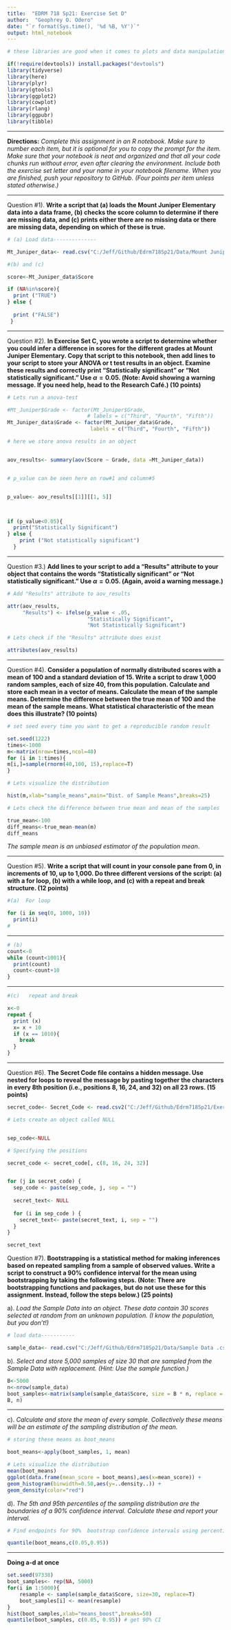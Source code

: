---
title:  "EDRM 718 Sp21: Exercise Set D"
author:  "Geophrey O. Odero"
date: "`r format(Sys.time(), '%d %B, %Y')`"
output: html_notebook
---


```{r include=FALSE}
# these libraries are good when it comes to plots and data manipulation

if(!require(devtools)) install.packages("devtools")
library(tidyverse)
library(here)
library(plyr)
library(gtools)
library(ggplot2)
library(cowplot)
library(rlang)
library(ggpubr)
library(tibble)
```



*****
**Directions:** _Complete this assignment in an R notebook. Make sure to number each item, but it is optional for you to copy the prompt for the item. Make sure that your notebook is neat and organized and that all your code chunks run without error, even after clearing the environment. Include both the exercise set letter and your name in your notebook filename. When you are finished, push your repository to GitHub. (Four points per item unless stated otherwise.)_


*****

Question #1). **Write a script that (a) loads the Mount Juniper Elementary data into a data frame, (b) checks the score column to determine if there are missing data, and (c) prints either there are no missing data or there are missing data, depending on which of these is true.**


```{r}
# (a) Load data--------------

Mt_Juniper_data<- read.csv("C:/Jeff/Github/Edrm718Sp21/Data/Mount Juniper Elementary Data.csv")
```



```{r}
#(b) and (c)

score<-Mt_Juniper_data$Score

if (NA%in%score){
  print ("TRUE")
} else {
  
  print ("FALSE") 
 }
```
*****

Question #2). **In Exercise Set C, you wrote a script to determine whether you could infer a difference in scores for the different grades at Mount Juniper Elementary. Copy that script to this notebook, then add lines to your script to store your ANOVA or t test results in an object. Examine these results and correctly print “Statistically significant” or “Not statistically significant.” Use $\alpha= 0.05$. (Note: Avoid showing a warning message. If you need help, head to the Research Café.) (10 points)**

```{r}
# Lets run a anova-test

#Mt_Juniper$Grade <- factor(Mt_Juniper$Grade,
                          # labels = c("Third", "Fourth", "Fifth"))
Mt_Juniper_data$Grade <- factor(Mt_Juniper_data$Grade,
                           labels = c("Third", "Fourth", "Fifth"))

# here we store anova results in an object


aov_results<- summary(aov(Score ~ Grade, data =Mt_Juniper_data))


# p_value can be seen here on row#1 and column#5


p_value<- aov_results[[1]][[1, 5]]



if (p_value<0.05){
  print("Statistically Significant")
} else {
    print ("Not statistically significant")
  }


```

*****

Question #3.) **Add lines to your script to add a “Results” attribute to your object that contains the words “Statistically significant” or “Not statistically significant.” Use $\alpha= 0.05$. (Again, avoid a warning message.)**    
```{r}
# Add "Results" attribute to aov_results

attr(aov_results,
     "Results") <- ifelse(p_value < .05,
                          "Statistically Significant", 
                          "Not Statistically Significant")

# Lets check if the "Results" attribute does exist

attributes(aov_results)
```

*****

Question #4). **Consider a population of normally distributed scores with a mean of 100 and a standard deviation of 15. Write a script to draw 1,000 random samples, each of size 40, from this population. Calculate and store each mean in a vector of means. Calculate the mean of the sample means. Determine the difference between the true mean of 100 and the mean of the sample means. What statistical characteristic of the mean does this illustrate? (10 points)**

```{r}
# set seed every time you want to get a reproducible random result

set.seed(1222)
times<-1000
m<-matrix(nrow=times,ncol=40)
for (i in 1:times){
m[i,]=sample(rnorm(40,100, 15),replace=T)
}

# Lets visualize the distribution

hist(m,xlab="sample_means",main="Dist. of Sample Means",breaks=25)

# Lets check the difference between true mean and mean of the samples

true_mean<-100
diff_means<-true_mean-mean(m)
diff_means
```
_The sample mean is an unbiased estimator of the population mean_.


*****

Question #5). **Write a script that will count in your console pane from 0, in increments of 10, up to 1,000. Do three different versions of the script: (a) with a for loop, (b) with a while loop, and (c) with a repeat and break structure. (12 points)**

```{r}
#(a)  For loop

for (i in seq(0, 1000, 10)) 
  print(i)
#

```
*****

```{r}
# (b)  
count<-0
while (count<1001){
  print(count)
  count<-count+10
}

```

*****

```{r}
#(c)   repeat and break

x<-0
repeat {
  print (x)
  x= x + 10
  if (x == 1010){
    break 
  }
}

```

*****

Question #6). **The Secret Code file contains a hidden message. Use nested for loops to reveal the message by pasting together the characters in every 8th position (i.e., positions 8, 16, 24, and 32) on all 23 rows. (15 points)**

```{r}
secret_code<- Secret_Code <- read.csv2("C:/Jeff/Github/Edrm718Sp21/Exercise Sets/Data/Secret_Code.csv",sep = ",",header = FALSE)

# Lets create an object called NULL


sep_code<-NULL

# Specifying the positions

secret_code <- secret_code[, c(8, 16, 24, 32)]


for (j in secret_code) {
  sep_code <- paste(sep_code, j, sep = "")
  
  secret_text<- NULL
  
  for (i in sep_code ) {
    secret_text<- paste(secret_text, i, sep = "")
  }
}

secret_text
```

Question #7). **Bootstrapping is a statistical method for making inferences based on repeated sampling from a sample of observed values. Write a script to construct a 90% confidence interval for the mean using bootstrapping by taking the following steps. (Note: There are bootstrapping functions and packages, but do not use these for this assignment. Instead, follow the steps below.) (25 points)**

a). _Load the Sample Data into an object. These data contain 30 scores selected at random from an unknown population. (I know the population, but you don’t!)_

```{r}
# load data-----------

sample_data<- read.csv("C:/Jeff/Github/Edrm718Sp21/Data/Sample Data .csv", sep="")
```

b). _Select and store 5,000 samples of size 30 that are sampled from the Sample Data with replacement. (Hint: Use the sample function.)_


```{r}
B<-5000                                
n<-nrow(sample_data)
boot_samples<-matrix(sample(sample_data$Score, size = B * n, replace = TRUE),
B, n)
```

*****
                                                       
c). _Calculate and store the mean of every sample. Collectively these means will be an estimate of the sampling distribution of the mean._

```{r}
# storing these means as boot_means

boot_means<-apply(boot_samples, 1, mean)

# Lets visualize the distribution
mean(boot_means)
ggplot(data.frame(mean_score = boot_means),aes(x=mean_score)) +
geom_histogram(binwidth=0.50,aes(y=..density..)) +
geom_density(color="red")

```

d). _The 5th and 95th percentiles of the sampling distribution are the boundaries of a 90% confidence interval. Calculate these and report your interval._
 
```{r}
# Find endpoints for 90%  bootstrap confidence intervals using percentiles

quantile(boot_means,c(0.05,0.95))
```

*****
**Doing a-d at once**


```{r}
set.seed(97338)
boot_samples<- rep(NA, 5000)
for(i in 1:5000){
    resample <- sample(sample_data$Score, size=30, replace=T)
    boot_samples[i] <- mean(resample)
}
hist(boot_samples,xlab="means_boost",breaks=50)
quantile(boot_samples, c(0.05, 0.95)) # get 90% CI
```




